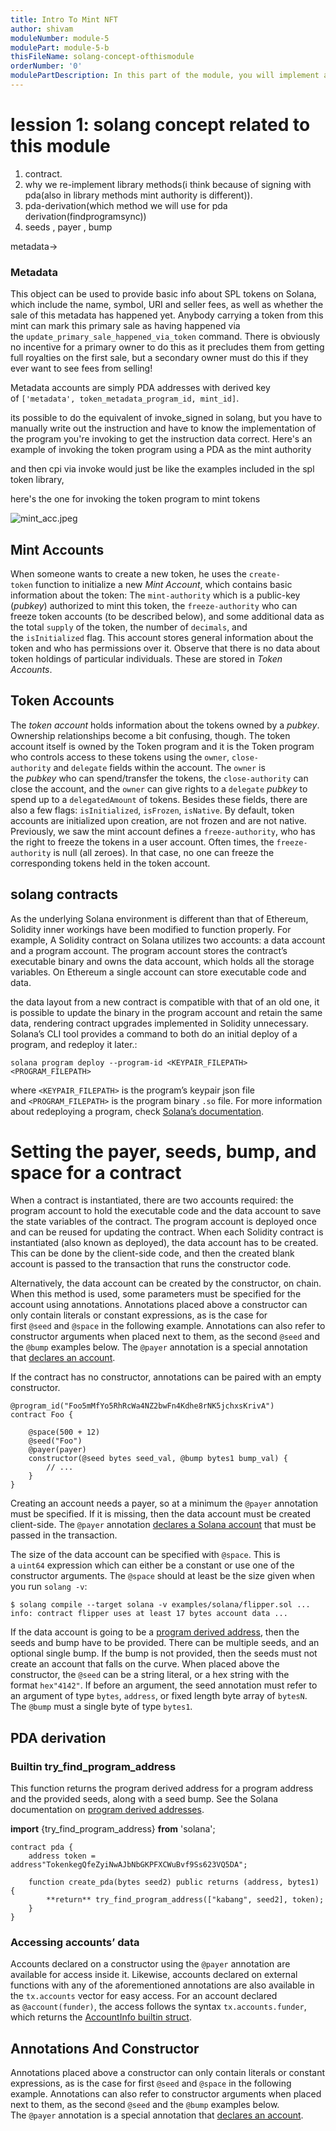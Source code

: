 ```yaml
---
title: Intro To Mint NFT
author: shivam
moduleNumber: module-5
modulePart: module-5-b
thisFileName: solang-concept-ofthismodule
orderNumber: '0'
modulePartDescription: In this part of the module, you will implement a Solidity Solang program for NFT minting and transfer (NFT mint authority is PDA).
---
```




# lession 1: solang concept related to this module

1. contract.
2. why we re-implement library methods(i think because of signing with pda(also in library methods mint authority is different)).
3. pda-derivation(which method we will use for pda derivation(findprogramsync))
4. seeds , payer , bump 

metadata→

### Metadata[](https://docs.metaplex.com/guides/archived/architecture/deep_dive/overview#metadata)

This object can be used to provide basic info about SPL tokens on Solana, which include the name, symbol, URI and seller fees, as well as whether the sale of this metadata has happened yet. Anybody carrying a token from this mint can mark this primary sale as having happened via the `update_primary_sale_happened_via_token` command. There is obviously no incentive for a primary owner to do this as it precludes them from getting full royalties on the first sale, but a secondary owner must do this if they ever want to see fees from selling!

Metadata accounts are simply PDA addresses with derived key of `['metadata', token_metadata_program_id, mint_id]`.

its possible to do the equivalent of invoke_signed in solang, but you have to manually write out the instruction and have to know the implementation of the program you're invoking to get the instruction data correct. Here's an example of invoking the token program using a PDA as the mint authority

and then cpi via invoke would just be like the examples included in the spl token library,

here's the one for invoking the token program to mint tokens

![mint_acc.jpeg](https://prod-files-secure.s3.us-west-2.amazonaws.com/521abc81-0300-4b28-afc0-7dbba3b32c10/7d6ece41-7a7b-4b37-9396-5a03064b7cb7/mint_acc.jpeg)

## **Mint Accounts**

When someone wants to create a new token, he uses the `create-token` function to initialize a new *Mint Account*, which contains basic information about the token: The `mint-authority` which is a public-key (*pubkey*) authorized to mint this token, the `freeze-authority` who can freeze token accounts (to be described below), and some additional data as the total `supply` of the token, the number of `decimals`, and the `isInitialized` flag. This account stores general information about the token and who has permissions over it. Observe that there is no data about token holdings of particular individuals. These are stored in *Token Accounts*.

## **Token Accounts**

The *token account* holds information about the tokens owned by a *pubkey*. Ownership relationships become a bit confusing, though. The token account itself is owned by the Token program and it is the Token program who controls access to these tokens using the `owner`, `close-authority` and `delegate` fields within the account. The `owner` is the *pubkey* who can spend/transfer the tokens, the `close-authority` can close the account, and the `owner` can give rights to a `delegate` *pubkey* to spend up to a `delegatedAmount` of tokens. Besides these fields, there are also a few flags: `isInitialized`, `isFrozen`, `isNative`. By default, token accounts are initialized upon creation, are not frozen and are not native. Previously, we saw the mint account defines a `freeze-authority`, who has the right to freeze the tokens in a user account. Often times, the `freeze-authority` is null (all zeroes). In that case, no one can freeze the corresponding tokens held in the token account.

## solang contracts

As the underlying Solana environment is different than that of Ethereum, Solidity inner workings have been modified to function properly. For example, A Solidity contract on Solana utilizes two accounts: a data account and a program account. The program account stores the contract’s executable binary and owns the data account, which holds all the storage variables. On Ethereum a single account can store executable code and data.

the data layout from a new contract is compatible with that of an old one, it is possible to update the binary in the program account and retain the same data, rendering contract upgrades implemented in Solidity unnecessary. Solana’s CLI tool provides a command to both do an initial deploy of a program, and redeploy it later.:

`solana program deploy --program-id <KEYPAIR_FILEPATH> <PROGRAM_FILEPATH>`

where `<KEYPAIR_FILEPATH>` is the program’s keypair json file and `<PROGRAM_FILEPATH>` is the program binary `.so` file. For more information about redeploying a program, check [Solana’s documentation](https://docs.solana.com/cli/deploy-a-program#redeploy-a-program).

# **Setting the payer, seeds, bump, and space for a contract**

When a contract is instantiated, there are two accounts required: the program account to hold the executable code and the data account to save the state variables of the contract. The program account is deployed once and can be reused for updating the contract. When each Solidity contract is instantiated (also known as deployed), the data account has to be created. This can be done by the client-side code, and then the created blank account is passed to the transaction that runs the constructor code.

Alternatively, the data account can be created by the constructor, on chain. When this method is used, some parameters must be specified for the account using annotations. Annotations placed above a constructor can only contain literals or constant expressions, as is the case for first `@seed` and `@space` in the following example. Annotations can also refer to constructor arguments when placed next to them, as the second `@seed` and the `@bump` examples below. The `@payer` annotation is a special annotation that [declares an account](https://solang.readthedocs.io/en/v0.3.3/targets/solana.html#account-management).

If the contract has no constructor, annotations can be paired with an empty constructor.

```Solidity
@program_id("Foo5mMfYo5RhRcWa4NZ2bwFn4Kdhe8rNK5jchxsKrivA")
contract Foo {

    @space(500 + 12)
    @seed("Foo")
    @payer(payer)
    constructor(@seed bytes seed_val, @bump bytes1 bump_val) {
        // ...
    }
}
```


Creating an account needs a payer, so at a minimum the `@payer` annotation must be specified. If it is missing, then the data account must be created client-side. The `@payer` annotation [declares a Solana account](https://solang.readthedocs.io/en/v0.3.3/targets/solana.html#account-management) that must be passed in the transaction.

The size of the data account can be specified with `@space`. This is a `uint64` expression which can either be a constant or use one of the constructor arguments. The `@space` should at least be the size given when you run `solang -v`:

`$ solang compile --target solana -v examples/solana/flipper.sol
...
info: contract flipper uses at least 17 bytes account data
...`

If the data account is going to be a [program derived address](https://docs.solana.com/developing/programming-model/calling-between-programs#program-derived-addresses), then the seeds and bump have to be provided. There can be multiple seeds, and an optional single bump. If the bump is not provided, then the seeds must not create an account that falls on the curve. When placed above the constructor, the `@seed` can be a string literal, or a hex string with the format `hex"4142"`. If before an argument, the seed annotation must refer to an argument of type `bytes`, `address`, or fixed length byte array of `bytesN`. The `@bump` must a single byte of type `bytes1`.

## PDA derivation

### **Builtin try_find_program_address**

This function returns the program derived address for a program address and the provided seeds, along with a seed bump. See the Solana documentation on [program derived addresses](https://edge.docs.solana.com/developing/programming-model/calling-between-programs#program-derived-addresses).

**import** {try_find_program_address} **from** 'solana';


```Solidity
contract pda {
    address token = address"TokenkegQfeZyiNwAJbNbGKPFXCWuBvf9Ss623VQ5DA";

    function create_pda(bytes seed2) public returns (address, bytes1) {
        **return** try_find_program_address(["kabang", seed2], token);
    }
}
```

### **Accessing accounts’ data**

Accounts declared on a constructor using the `@payer` annotation are available for access inside it. Likewise, accounts declared on external functions with any of the aforementioned annotations are also available in the `tx.accounts` vector for easy access. For an account declared as `@account(funder)`, the access follows the syntax `tx.accounts.funder`, which returns the [AccountInfo builtin struct](https://solang.readthedocs.io/en/v0.3.3/targets/solana.html#account-info).

## Annotations And Constructor

Annotations placed above a constructor can only contain literals or constant expressions, as is the case for first `@seed` and `@space` in the following example. Annotations can also refer to constructor arguments when placed next to them, as the second `@seed` and the `@bump` examples below. The `@payer` annotation is a special annotation that [declares an account](https://solang.readthedocs.io/en/v0.3.3/targets/solana.html#account-management).